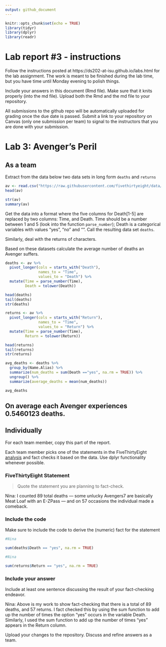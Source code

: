```yaml
---
output: github_document
---
```


<!-- README.md is generated from README.Rmd. Please edit the README.Rmd file -->


```r
knitr::opts_chunk$set(echo = TRUE)
library(tidyr)
library(dplyr)
library(readr)
```

# Lab report #3 - instructions

Follow the instructions posted at https://ds202-at-isu.github.io/labs.html for the lab assignment. The work is meant to be finished during the lab time, but you have time until Monday evening to polish things.

Include your answers in this document (Rmd file). Make sure that it knits properly (into the md file). Upload both the Rmd and the md file to your repository.  

All submissions to the github repo will be automatically uploaded for grading once the due date is passed.
Submit a link to your repository on Canvas (only one submission per team) to signal to the instructors that you are done with your submission.

# Lab 3: Avenger's Peril

## As a team

Extract from the data below two data sets in long form `deaths` and `returns`

```r
av <- read.csv("https://raw.githubusercontent.com/fivethirtyeight/data/master/avengers/avengers.csv", stringsAsFactors = FALSE)
head(av)
```

```r
str(av)
summary(av)
```

Get the data into a format where the five columns for Death[1-5] are replaced by two columns: Time, and Death. Time should be a number between 1 and 5 (look into the function `parse_number`); Death is a categorical variables with values "yes", "no" and "". Call the resulting data set `deaths`. 

Similarly, deal with the returns of characters.

Based on these datasets calculate the average number of deaths an Avenger suffers.

```r
deaths <- av %>%
  pivot_longer(cols = starts_with("Death"),
               names_to = "Time",
               values_to = "Death") %>%
  mutate(Time = parse_number(Time),         
         Death = tolower(Death))          

head(deaths)
tail(deaths)
str(deaths)
```
```r
returns <- av %>%
  pivot_longer(cols = starts_with("Return"),
               names_to = "Time",
               values_to = "Return") %>%
  mutate(Time = parse_number(Time),
         Return = tolower(Return))

head(returns)
tail(returns)
str(returns)
```

```r
avg_deaths <- deaths %>%
  group_by(Name.Alias) %>%
  summarize(num_deaths = sum(Death =="yes", na.rm = TRUE)) %>%
  ungroup() %>%
  summarize(average_deaths = mean(num_deaths))

avg_deaths

```
## On average each Avenger experiences 0.5460123 deaths.

## Individually

For each team member, copy this part of the report. 

Each team member picks one of the statements in the FiveThirtyEight [analysis](https://fivethirtyeight.com/features/avengers-death-comics-age-of-ultron/) and fact checks it based on the data. Use dplyr functionality whenever possible.

### FiveThirtyEight Statement

> Quote the statement you are planning to fact-check.

Nina: I counted 89 total deaths — some unlucky Avengers7 are basically Meat Loaf with an E-ZPass — and on 57 occasions the individual made a comeback.

### Include the code

Make sure to include the code to derive the (numeric) fact for the statement

```r
#Nina

sum(deaths$Death == "yes", na.rm = TRUE)

```
```r
#Nina

sum(returns$Return == "yes", na.rm = TRUE)

```


### Include your answer

Include at least one sentence discussing the result of your fact-checking endeavor.

Nina: Above is my work to show fact-checking that there is a total of 89 deaths, and 57 returns. I fact checked this by using the sum function to add up the number of times the option "yes" occurs in the variable Death. Similarly, I used the sum function to add up the number of times "yes" appears in the Return column.


Upload your changes to the repository. Discuss and refine answers as a team.
